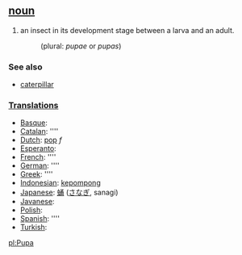 == [[noun]] ==
#an insect in its development stage between a larva and an adult.
#:(plural: ''pupae'' or ''pupas'')

=== See also ===
*[[caterpillar]]

===[[Translation]]s===
*[[Basque]]: [[]]
*[[Catalan]]: [[]] ''''
*[[Dutch]]: [[pop]] ''f''
*[[Esperanto]]: [[]]
*[[French]]: [[]] ''''
*[[German]]: [[]] ''''
*[[Greek]]: [[]] ''''
*[[Indonesian]]: [[kepompong]]
*[[Japanese]]: [[蛹]] ([[さなぎ]], sanagi)
*[[Javanese]]: [[]]
*[[Polish]]: [[]]
*[[Spanish]]: [[]] ''''
*[[Turkish]]: [[]]

[[pl:Pupa]]